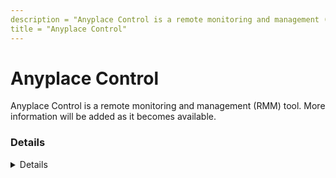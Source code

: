 ---
description = "Anyplace Control is a remote monitoring and management (RMM) tool. More information will be added as it becomes available."
title = "Anyplace Control"
---



# Anyplace Control

Anyplace Control is a remote monitoring and management (RMM) tool. More information will be added as it becomes available.

### Details
<Details author={""}
         category={""}
         created={""}
         website={""}
         lastModified={"2024-02-07"}
         privileges={""}
         free={ false }
         verification={ false }
/>

#### Installation Paths
<Card code={ ["apc_host.exe"] }/>

#### Supported OS
<Badges color="warning" badges={ ["Windows"] }/>




### Forensic Artifacts




#### Network Artifacts
<EuiSpacer size="xl"/>
<NetworkArtifactsTable data={ [{"Description": "Known remote domains", "Domains": ["anyplace-control.com"], "Ports": []}] }/>




### Detections
- Detects potential network activity of Anyplace Control RMM tool
  - [Sigma Rule](https://github.com/magicsword-io/LOLRMM/blob/main/detections/sigma/anyplace_control_network_sigma.yml)
- Detects potential processes activity of Anyplace Control RMM tool
  - [Sigma Rule](https://github.com/magicsword-io/LOLRMM/blob/main/detections/sigma/anyplace_control_processes_sigma.yml)

### References
- [http://www.anyplace-control.com/anyplace-control/help/faq.htm](http://www.anyplace-control.com/anyplace-control/help/faq.htm)

